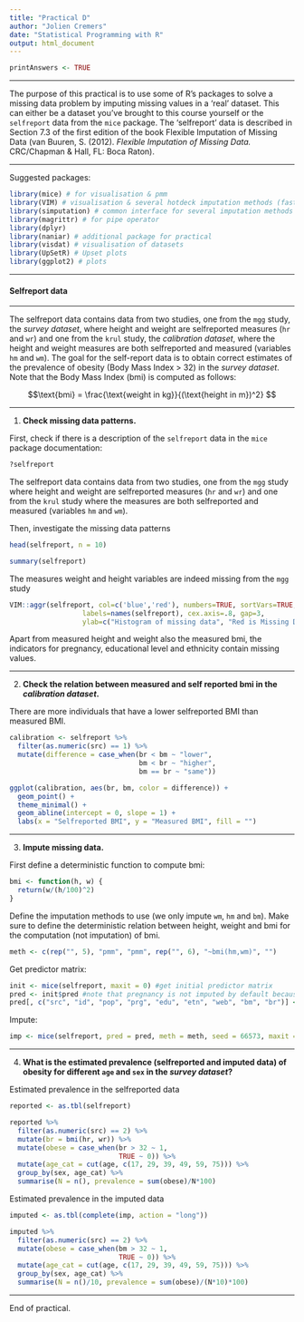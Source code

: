 ```yaml
---
title: "Practical D"
author: "Jolien Cremers"
date: "Statistical Programming with R"
output: html_document
---
```


```r
printAnswers <- TRUE
```

----

The purpose of this practical is to use some of R's packages to solve a missing data problem by imputing missing values in a 'real' dataset. This can either be a dataset you've brought to this course yourself or the `selfreport` data from the `mice` package. The 'selfreport' data is described in Section 7.3 of the first edition of the book Flexible Imputation of Missing Data (van Buuren, S. (2012). *Flexible Imputation of Missing Data.* CRC/Chapman & Hall, FL: Boca Raton).

---

Suggested packages:

```r

library(mice) # for visualisation & pmm
library(VIM) # visualisation & several hotdeck imputation methods (fast implementation)
library(simputation) # common interface for several imputation methods
library(magrittr) # for pipe operator
library(dplyr)
library(naniar) # additional package for practical
library(visdat) # visualisation of datasets
library(UpSetR) # Upset plots
library(ggplot2) # plots

```

---

#### Selfreport data

---

The selfreport data contains data from two studies, one from the `mgg` study, the *survey dataset*, where height and weight are selfreported measures (`hr` and `wr`) and one from the `krul` study, the *calibration dataset*, where the height and weight measures are both selfreported and measured (variables `hm` and `wm`). The goal for the self-report data is to obtain correct estimates of the prevalence of obesity (Body Mass Index > 32) in the *survey dataset*. Note that the Body Mass Index (bmi) is computed as follows:

$$\text{bmi} = \frac{\text{weight in kg}}{(\text{height in m})^2} $$

---

1. **Check missing data patterns.**

First, check if there is a description of the `selfreport` data in the `mice` package documentation:

```r
?selfreport
```

The selfreport data contains data from two studies, one from the `mgg` study where height and weight are selfreported measures (`hr` and `wr`) and one from the `krul` study where the measures are both selfreported and measured (variables `hm` and `wm`). 

Then, investigate the missing data patterns

```r
head(selfreport, n = 10)
```

```r
summary(selfreport)
```

The measures weight and height variables are indeed missing from the `mgg` study

```r
VIM::aggr(selfreport, col=c('blue','red'), numbers=TRUE, sortVars=TRUE,
                  labels=names(selfreport), cex.axis=.8, gap=3, 
                  ylab=c("Histogram of missing data", "Red is Missing Data"))
```

Apart from measured height and weight also the measured bmi, the indicators for pregnancy, educational level and ethnicity contain missing values.

---

2. **Check the relation between measured and self reported bmi in the *calibration dataset*.**

There are more individuals that have a lower selfreported BMI than measured BMI.

```r

calibration <- selfreport %>% 
  filter(as.numeric(src) == 1) %>% 
  mutate(difference = case_when(br < bm ~ "lower",
                                bm < br ~ "higher",
                                bm == br ~ "same"))

ggplot(calibration, aes(br, bm, color = difference)) +
  geom_point() +
  theme_minimal() +
  geom_abline(intercept = 0, slope = 1) + 
  labs(x = "Selfreported BMI", y = "Measured BMI", fill = "")

```



---

3. **Impute missing data.**

First define a deterministic function to compute bmi:

```r
bmi <- function(h, w) {
  return(w/(h/100)^2)
}
```

Define the imputation methods to use (we only impute `wm`, `hm` and `bm`). Make
sure to define the deterministic relation between height, weight and bmi for the
computation (not imputation) of bmi.

```r
meth <- c(rep("", 5), "pmm", "pmm", rep("", 6), "~bmi(hm,wm)", "")
```

Get predictor matrix:
```r
init <- mice(selfreport, maxit = 0) #get initial predictor matrix
pred <- init$pred #note that pregnancy is not imputed by default because it contains too many missings
pred[, c("src", "id", "pop", "prg", "edu", "etn", "web", "bm", "br")] <- 0 #set variables not used as predictors to 0
```

Impute:
```r
imp <- mice(selfreport, pred = pred, meth = meth, seed = 66573, maxit = 20, m = 10)
```


---

4. **What is the estimated prevalence (selfreported and imputed data) of obesity for different `age` and `sex` in the *survey dataset*?**

Estimated prevalence in the selfreported data

```r

reported <- as.tbl(selfreport)

reported %>% 
  filter(as.numeric(src) == 2) %>% 
  mutate(br = bmi(hr, wr)) %>%
  mutate(obese = case_when(br > 32 ~ 1,
                           TRUE ~ 0)) %>% 
  mutate(age_cat = cut(age, c(17, 29, 39, 49, 59, 75))) %>% 
  group_by(sex, age_cat) %>% 
  summarise(N = n(), prevalence = sum(obese)/N*100)

```

Estimated prevalence in the imputed data

```r

imputed <- as.tbl(complete(imp, action = "long"))

imputed %>% 
  filter(as.numeric(src) == 2) %>% 
  mutate(obese = case_when(bm > 32 ~ 1,
                           TRUE ~ 0)) %>% 
  mutate(age_cat = cut(age, c(17, 29, 39, 49, 59, 75))) %>% 
  group_by(sex, age_cat) %>% 
  summarise(N = n()/10, prevalence = sum(obese)/(N*10)*100)

```

---

End of practical. 
